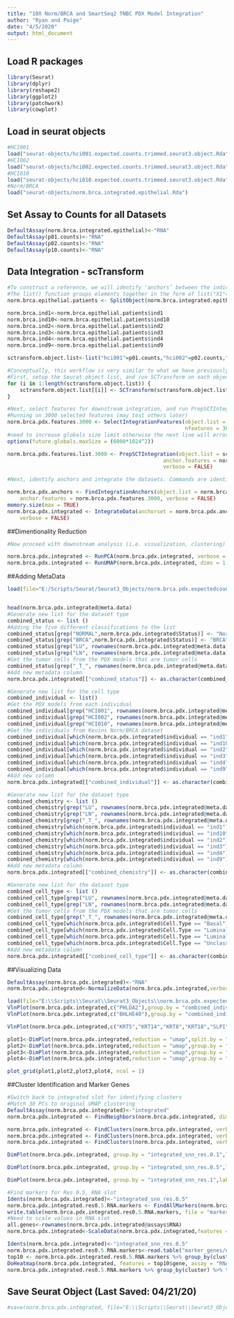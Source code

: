 ```yaml
---
title: "10X Norm/BRCA and SmartSeq2 TNBC PDX Model Integration"
author: "Ryan and Paige"
date: "4/5/2020"
output: html_document
---
```


## Load R packages

```r
library(Seurat)
library(dplyr)
library(reshape2)
library(ggplot2)
library(patchwork)
library(cowplot)
```

## Load in seurat objects

```r
#HCI001
load("seurat-objects/hci001.expected.counts.trimmed.seurat3.object.Rda")
#HCI002
load("seurat-objects/hci002.expected.counts.trimmed.seurat3.object.Rda")
#HCI010
load("seurat-objects/hci010.expected.counts.trimmed.seurat3.object.Rda")
#Norm/BRCA
load("seurat-objects/norm.brca.integrated.epithelial.Rda")
```

## Set Assay to Counts for all Datasets

```r
DefaultAssay(norm.brca.integrated.epithelial)<-"RNA"
DefaultAssay(p01.counts)<-"RNA"
DefaultAssay(p02.counts)<-"RNA"
DefaultAssay(p10.counts)<-"RNA"
```

## Data Integration - scTransform

```r
#To construct a reference, we will identify ‘anchors’ between the individual datasets. First, we combine each Seurat object into a list, with each dataset as an element.
#The list() function groups elements together in the form of list("X1"=Y1,"X2",Y2,...), where Xn is the name you want the list element to be called and Yn is the component you want added to the list. For this analysis, we want to keep track of which Seurat object belongs to which model/patient.
norm.brca.epithelial.patients <- SplitObject(norm.brca.integrated.epithelial,"individual")

norm.brca.ind1<-norm.brca.epithelial.patients$ind1
norm.brca.ind10<-norm.brca.epithelial.patients$ind10
norm.brca.ind2<-norm.brca.epithelial.patients$ind2
norm.brca.ind3<-norm.brca.epithelial.patients$ind3
norm.brca.ind4<-norm.brca.epithelial.patients$ind4
norm.brca.ind9<-norm.brca.epithelial.patients$ind9

sctransform.object.list<-list("hci001"=p01.counts,"hci002"=p02.counts,"hci010"=p10.counts,"ind1"=norm.brca.ind1,"ind10"=norm.brca.ind10, "ind2"=norm.brca.ind2,"ind3"=norm.brca.ind3,"ind4"=norm.brca.ind4,"ind9"=norm.brca.ind9)
```
```r
#Conceptually, this workflow is very similar to what we have previously introduced, where we ‘correct’ (or harmonize) log-normalized expression values across datasets. Here, instead, we will harmonize the Pearson residuals that are output from SCTransform.
#First, setup the Seurat object list, and run SCTransform on each object separately
for (i in 1:length(sctransform.object.list)) {
    sctransform.object.list[[i]] <- SCTransform(sctransform.object.list[[i]], verbose = FALSE)
}
```
```r
#Next, select features for downstream integration, and run PrepSCTIntegration, which ensures that all necessary Pearson residuals have been calculated.
#Running on 3000 selected features (may test others later)
norm.brca.pdx.features.3000 <- SelectIntegrationFeatures(object.list = sctransform.object.list, 
                                                         nfeatures = 3000)
#need to increase globals size limit otherwise the next line will error (will need to be adjusted for size of future datasets)
options(future.globals.maxSize = (6000*1024^2))

norm.brca.pdx.features.list.3000 <- PrepSCTIntegration(object.list = sctransform.object.list, 
                                                  anchor.features = norm.brca.pdx.features.3000, 
                                                  verbose = FALSE)
```
```r
#Next, identify anchors and integrate the datasets. Commands are identical to the standard workflow, but make sure to set normalization.method = 'SCT':

norm.brca.pdx.anchors <- FindIntegrationAnchors(object.list = norm.brca.pdx.features.list.3000, normalization.method = "SCT", 
    anchor.features = norm.brca.pdx.features.3000, verbose = FALSE)
memory.size(max = TRUE)
norm.brca.pdx.integrated <- IntegrateData(anchorset = norm.brca.pdx.anchors, normalization.method = "SCT", 
    verbose = FALSE)

```

##Dimentionality Reduction

```r
#Now proceed with downstream analysis (i.e. visualization, clustering) on the integrated dataset. Commands are identical to the standard workflow, but do not run the ScaleData function after integration. You can see that after integration, cells group by their biological cell type (which has been pre-annotated), instead of by their underlying technology.

norm.brca.pdx.integrated <- RunPCA(norm.brca.pdx.integrated, verbose = FALSE)
norm.brca.pdx.integrated <- RunUMAP(norm.brca.pdx.integrated, dims = 1:30)
```

##Adding MetaData

```r
load(file="E:/Scripts/Seurat/Seurat3_Objects/norm.brca.pdx.expectedcounts.integrated.sctransform.3000features.SeuratObject.Rda")


head(norm.brca.pdx.integrated@meta.data)
#Generate new list for the dataset type
combined_status <- list ()
#Adding the five different classifications to the list 
combined_status[grep("NORMAL",norm.brca.pdx.integrated$Status)] <- "Normal"
combined_status[grep("BRCA",norm.brca.pdx.integrated$Status)] <- "BRCA"
combined_status[grep("LU", rownames(norm.brca.pdx.integrated@meta.data))] <- "Metastatic"
combined_status[grep("LN", rownames(norm.brca.pdx.integrated@meta.data))] <- "Metastatic"
#Get the tumor cells from the PDX models that are tumor cells 
combined_status[grep("_T_", rownames(norm.brca.pdx.integrated@meta.data))] <- "Tumor"
#Add new metadata column 
norm.brca.pdx.integrated[["combined_status"]] <- as.character(combined_status)

#Generate new list for the cell type
combined_individual <- list()
#Get the PDX models from each individual
combined_individual[grep("HCI001", rownames(norm.brca.pdx.integrated@meta.data))] <- "hci001"
combined_individual[grep("HCI002", rownames(norm.brca.pdx.integrated@meta.data))] <- "hci002"
combined_individual[grep("HCI010", rownames(norm.brca.pdx.integrated@meta.data))] <- "hci010"
#Get the individuals from Kevins Norm/BRCA dataset 
combined_individual[which(norm.brca.pdx.integrated$individual == "ind1")] <- "ind1"
combined_individual[which(norm.brca.pdx.integrated$individual == "ind10")] <- "ind10"
combined_individual[which(norm.brca.pdx.integrated$individual == "ind2")] <- "ind2"
combined_individual[which(norm.brca.pdx.integrated$individual == "ind3")] <- "ind3"
combined_individual[which(norm.brca.pdx.integrated$individual == "ind4")] <- "ind4"
combined_individual[which(norm.brca.pdx.integrated$individual == "ind9")] <- "ind9"
#Add new column 
norm.brca.pdx.integrated[["combined_individual"]] <- as.character(combined_individual)

#Generate new list for the dataset type
combined_chemistry <- list ()
combined_chemistry[grep("LU", rownames(norm.brca.pdx.integrated@meta.data))] <- "smartseq2"
combined_chemistry[grep("LN", rownames(norm.brca.pdx.integrated@meta.data))] <- "smartseq2"
combined_chemistry[grep("_T_", rownames(norm.brca.pdx.integrated@meta.data))] <- "smartseq2"
combined_chemistry[which(norm.brca.pdx.integrated$individual == "ind1")] <- "10x_v1"
combined_chemistry[which(norm.brca.pdx.integrated$individual == "ind10")] <- "10x_v2"
combined_chemistry[which(norm.brca.pdx.integrated$individual == "ind2")] <- "10x_v1"
combined_chemistry[which(norm.brca.pdx.integrated$individual == "ind3")] <- "10x_v2"
combined_chemistry[which(norm.brca.pdx.integrated$individual == "ind4")] <- "10x_v2"
combined_chemistry[which(norm.brca.pdx.integrated$individual == "ind9")] <- "10x_v2"
#Add new metadata column 
norm.brca.pdx.integrated[["combined_chemistry"]] <- as.character(combined_chemistry)

#Generate new list for the dataset type
combined_cell_type <- list ()
combined_cell_type[grep("LU", rownames(norm.brca.pdx.integrated@meta.data))] <- "Metastatic"
combined_cell_type[grep("LN", rownames(norm.brca.pdx.integrated@meta.data))] <- "Metastatic"
#Get the tumor cells from the PDX models that are tumor cells 
combined_cell_type[grep("_T_", rownames(norm.brca.pdx.integrated@meta.data))] <- "Tumor"
combined_cell_type[which(norm.brca.pdx.integrated$Cell.Type == "Basal")] <- "Basal"
combined_cell_type[which(norm.brca.pdx.integrated$Cell.Type == "Luminal_1")] <- "Luminal 1"
combined_cell_type[which(norm.brca.pdx.integrated$Cell.Type == "Luminal_2")] <- "Luminal 2"
combined_cell_type[which(norm.brca.pdx.integrated$Cell.Type == "Unclassified")] <- "Unclassified"
#Add new metadata column 
norm.brca.pdx.integrated[["combined_cell_type"]] <- as.character(combined_cell_type)

```

##Visualizing Data

```r
DefaultAssay(norm.brca.pdx.integrated)<-"RNA"
norm.brca.pdx.integrated<-NormalizeData(norm.brca.pdx.integrated,verbose = FALSE)
```
```r
load(file="E:\\Scripts\\Seurat\\Seurat3_Objects\\norm.brca.pdx.expectedcounts.integrated.sctransform.3000features.SeuratObject.Rda")
VlnPlot(norm.brca.pdx.integrated,c("PHLDA2"),group.by = "combined_individual",split.by="combined_status", pt.size = 0, multi.group = T, assay = "RNA")
VlnPlot(norm.brca.pdx.integrated,c("BHLHE40"),group.by = "combined_individual",split.by="combined_status", pt.size = 0, multi.group = T, assay = "RNA")
```
```r
VlnPlot(norm.brca.pdx.integrated,c("KRT5","KRT14","KRT8","KRT18","SLPI","ANKRD30A"),group.by = "combined_cell_type", pt.size = 0, assay = "RNA",ncol = 2)
```
```r
plot1<-DimPlot(norm.brca.pdx.integrated,reduction = "umap",split.by = "combined_chemistry", group.by = "combined_chemistry")
plot2<-DimPlot(norm.brca.pdx.integrated,reduction = "umap",group.by = "combined_individual", split.by = "combined_individual")
plot3<-DimPlot(norm.brca.pdx.integrated,reduction = "umap",group.by = "combined_status", split.by = "combined_status")
plot4<-DimPlot(norm.brca.pdx.integrated,reduction = "umap",group.by = "combined_cell_type", split.by = "combined_cell_type")

plot_grid(plot1,plot2,plot3,plot4, ncol = 1)
```

##Cluster Identification and Marker Genes

```r
#Switch back to integrated slot for identifying clusters
#Match 30 PCs to original UMAP clustering
DefaultAssay(norm.brca.pdx.integrated)<-"integrated"
norm.brca.pdx.integrated <- FindNeighbors(norm.brca.pdx.integrated, dims = 1:30, verbose = FALSE)
```
```r
norm.brca.pdx.integrated <- FindClusters(norm.brca.pdx.integrated, verbose = FALSE, resolution = 0.5)
norm.brca.pdx.integrated <- FindClusters(norm.brca.pdx.integrated, verbose = FALSE, resolution = 0.1)
norm.brca.pdx.integrated <- FindClusters(norm.brca.pdx.integrated, verbose = FALSE, resolution = 1)
```
```r
DimPlot(norm.brca.pdx.integrated, group.by = "integrated_snn_res.0.1",label = T, pt.size = 1)
```
```r
DimPlot(norm.brca.pdx.integrated, group.by = "integrated_snn_res.0.5",label = T, pt.size = 1)
```
```r
DimPlot(norm.brca.pdx.integrated, group.by = "integrated_snn_res.1",label = T, pt.size = 1)
```
```r
#Find markers for Res 0.5, RNA slot
Idents(norm.brca.pdx.integrated)<-"integrated_snn_res.0.5"
norm.brca.pdx.integrated.res0.5.RNA.markers <- FindAllMarkers(norm.brca.pdx.integrated, only.pos = TRUE, min.pct = 0.25, logfc.threshold = 0.25, assay = "RNA")
write.table(norm.brca.pdx.integrated.res0.5.RNA.markers, file = "marker_genes/norm.brca.pdx.integrated.res0.5.RNA.markers.txt")
#Need to scale values in RNA slot
all.genes<-rownames(norm.brca.pdx.integrated@assays$RNA)
norm.brca.pdx.integrated<-ScaleData(norm.brca.pdx.integrated,features = all.genes,assay = "RNA")
```
```r
Idents(norm.brca.pdx.integrated)<-"integrated_snn_res.0.5"
norm.brca.pdx.integrated.res0.5.RNA.markers<-read.table("marker_genes/norm.brca.pdx.integrated.res0.5.RNA.markers.txt")
top10 <- norm.brca.pdx.integrated.res0.5.RNA.markers %>% group_by(cluster) %>% top_n(n = 10, wt = avg_logFC)
DoHeatmap(norm.brca.pdx.integrated, features = top10$gene, assay = "RNA") + NoLegend()
norm.brca.pdx.integrated.res0.5.RNA.markers %>% group_by(cluster) %>% top_n(n = 2, wt = avg_logFC)
```

## Save Seurat Object (Last Saved: 04/21/20)

```r
#save(norm.brca.pdx.integrated, file="E:\\Scripts\\Seurat\\Seurat3_Objects\\norm.brca.pdx.expectedcounts.integrated.sctransform.3000features.SeuratObject.Rda")
```